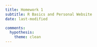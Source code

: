 ```yaml
---
title: Homework 1
subtitle: R Basics and Personal Website
date: last-modified

comments:
  hypothesis: 
    theme: clean
---
```


